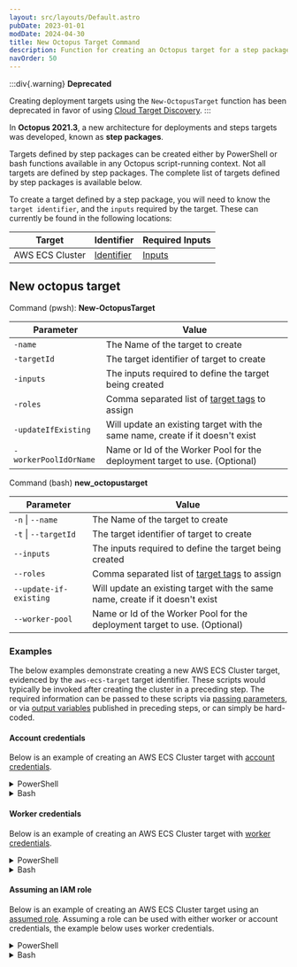 ```yaml
---
layout: src/layouts/Default.astro
pubDate: 2023-01-01
modDate: 2024-04-30
title: New Octopus Target Command
description: Function for creating an Octopus target for a step package
navOrder: 50
---
```


:::div{.warning}
**Deprecated**

Creating deployment targets using the `New-OctopusTarget` function has been deprecated in favor of using [Cloud Target Discovery](/docs/infrastructure/deployment-targets/cloud-target-discovery).
:::

In **Octopus 2021.3**, a new architecture for deployments and steps targets was developed, known as **step packages**.

Targets defined by step packages can be created either by PowerShell or bash functions available in any Octopus script-running context. Not all targets are defined by step packages. The complete list of targets defined by step packages is available below.

To create a target defined by a step package, you will need to know the `target identifier`, and the `inputs` required by the target. These can currently be found in the following locations:

| Target          | Identifier                                                                                                           | Required Inputs                                                                                           |
| --------------- | -------------------------------------------------------------------------------------------------------------------- | --------------------------------------------------------------------------------------------------------- |
| AWS ECS Cluster | [Identifier](https://github.com/OctopusDeploy/step-package-ecs/blob/main/targets/ecs-target-v2/src/metadata.json#L5) | [Inputs](https://github.com/OctopusDeploy/step-package-ecs/blob/main/targets/ecs-target-v2/src/inputs.ts) |

## New octopus target

Command (pwsh): **New-OctopusTarget**

| Parameter             | Value                                                                         |
| --------------------- | ----------------------------------------------------------------------------- |
| `-name`               | The Name of the target to create                                              |
| `-targetId`           | The target identifier of target to create                                     |
| `-inputs`             | The inputs required to define the target being created                        |
| `-roles`              | Comma separated list of [target tags](/docs/infrastructure/deployment-targets/#target-roles) to assign                                       |
| `-updateIfExisting`   | Will update an existing target with the same name, create if it doesn't exist |
| `-workerPoolIdOrName` | Name or Id of the Worker Pool for the deployment target to use. (Optional)    |

Command (bash) **new_octopustarget**

| Parameter              | Value                                                                         |
| ---------------------- | ----------------------------------------------------------------------------- |
| `-n` \| `--name`       | The Name of the target to create                                              |
| `-t` \| `--targetId`   | The target identifier of target to create                                     |
| `--inputs`             | The inputs required to define the target being created                        |
| `--roles`              | Comma separated list of [target tags](/docs/infrastructure/deployment-targets/#target-roles) to assign                                       |
| `--update-if-existing` | Will update an existing target with the same name, create if it doesn't exist |
| `--worker-pool`        | Name or Id of the Worker Pool for the deployment target to use. (Optional)    |

### Examples

The below examples demonstrate creating a new AWS ECS Cluster target, evidenced by the `aws-ecs-target` target identifier. These scripts would typically be invoked after creating the cluster in a preceding step. The required information can be passed to these scripts via [passing parameters](/docs/deployments/custom-scripts/passing-parameters-to-scripts/), or via [output variables](/docs/deployments/custom-scripts/output-variables) published in preceding steps, or can simply be hard-coded.

#### Account credentials

Below is an example of creating an AWS ECS Cluster target with [account credentials](/docs/infrastructure/deployment-targets/amazon-ecs-cluster-target/#aws-account).

<details data-group="account-credentials">
<summary>PowerShell</summary>

```powershell PowerShell
$inputs = @"
{
    "clusterName": "$($OctopusParameters["clusterName"])",
    "region": "$($OctopusParameters["region"])",
    "authentication": {
        "credentials": {
            "type": "account",
            "account": "$($OctopusParameters["awsAccount"])",
        },
        "role": {
            "type": "noAssumedRole"
        }
    }
}
"@

New-OctopusTarget -Name "$($OctopusParameters["target_name"])" -TargetId "aws-ecs-target" -Inputs $inputs -Roles "$($OctopusParameters["role"])"
```

</details>
<details data-group="account-credentials">
<summary>Bash</summary>

```bash
read -r -d '' INPUTS <<EOT
{
    "clusterName": "$(get_octopusvariable "clusterName")",
    "name": "$(get_octopusvariable "target_name")",
    "authentication": {
        "credentials": {
            "type": "account",
            "account": "$(get_octopusvariable "awsAccount")",
        },
        "role": {
            "type": "noAssumedRole"
        }
    }
}
EOT

new_octopustarget -n "$(get_octopusvariable "target_name")" -t "aws-ecs-target" --inputs "$INPUTS" --roles "$(get_octopusvariable "role")"
```

</details>

#### Worker credentials

Below is an example of creating an AWS ECS Cluster target with [worker credentials](/docs/infrastructure/deployment-targets/amazon-ecs-cluster-target/#worker-credentials).

<details data-group="worker-credentials">
<summary>PowerShell</summary>

```powershell
$inputs = @"
{
    "clusterName": "$($OctopusParameters["clusterName"])",
    "region": "$($OctopusParameters["region"])",
    "authentication": {
        "credentials": {
            "type": "worker"
        },
        "role": {
            "type": "noAssumedRole"
        }
    }
}
"@

New-OctopusTarget -Name "$($OctopusParameters["target_name"])" -TargetId "aws-ecs-target" -Inputs $inputs -Roles "$($OctopusParameters["role"])"
```

</details>
<details data-group="worker-credentials">
<summary>Bash</summary>

```bash Bash
read -r -d '' INPUTS <<EOT
{
    "clusterName": "$(get_octopusvariable "clusterName")",
    "name": "$(get_octopusvariable "target_name")",
    "authentication": {
        "credentials": {
            "type": "worker"
        },
        "role": {
            "type": "noAssumedRole"
        }
    }
}
EOT

new_octopustarget -n "$(get_octopusvariable "target_name")" -t "aws-ecs-target" --inputs "$INPUTS" --roles "$(get_octopusvariable "role")"
```

</details>

#### Assuming an IAM role

Below is an example of creating an AWS ECS Cluster target using an [assumed role](/docs/infrastructure/deployment-targets/amazon-ecs-cluster-target/#assuming-an-iam-role). Assuming a role can be used with either worker or account credentials, the example below uses worker credentials.

<details data-group="assuming-iam-role">
<summary>PowerShell</summary>

```powershell
$inputs = @"
{
    "clusterName": "$($OctopusParameters["clusterName"])",
    "region": "$($OctopusParameters["region"])",
    "authentication": {
        "credentials": {
            "type": "worker"
        },
        "role": {
            "type": "assumeRole",
            "arn": "$($OctopusParameters["assumeRoleArn"])",  // Required
            "sessionName": "$($OctopusParameters["assumeRoleSessionName"])", // Optional
            "sessionDuration": $($OctopusParameters["assumeRoleSessionDuration"]), // Optional
            "externalId": "$($OctopusParameters["assumeRoleExternalId"])", // Optional
        }
    }
}
"@

New-OctopusTarget -Name "$($OctopusParameters["target_name"])" -TargetId "aws-ecs-target" -Inputs $inputs -Roles "$($OctopusParameters["role"])"
```

</details>
<details data-group="assuming-iam-role">
<summary>Bash</summary>

```bash
read -r -d '' INPUTS <<EOT
{
    "clusterName": "$(get_octopusvariable "clusterName")",
    "name": "$(get_octopusvariable "target_name")",
    "authentication": {
        "credentials": {
            "type": "worker"
        },
        "role": {
            "type": "assumeRole",
            "arn": "$($(get_octopusvariable "assumeRoleArn")",  // Required
            "sessionName": "$($(get_octopusvariable "assumeRoleSessionName")", // Optional
            "sessionDuration": $($(get_octopusvariable "assumeRoleSessionDuration"), // Optional
            "externalId": "$($(get_octopusvariable "assumeRoleExternalId")", // Optional
        }
    }
}
EOT

new_octopustarget -n "$(get_octopusvariable "target_name")" -t "aws-ecs-target" --inputs "$INPUTS" --roles "$(get_octopusvariable "role")"
```

</details>

<CreateDeploymentTargetsHint />